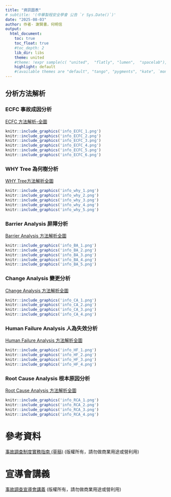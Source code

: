 ```yaml
---
title: "資訊圖表"
# subtitle: '(中華製程安全學會 公告 `r Sys.Date()`)'
date: "2025-08-03"
author: 作者- 謝賢書，何明信
output: 
  html_document:
    toc: true
    toc_float: true
    #toc_depth: 2
    lib_dir: libs
    theme: united
    #theme: !expr sample(c( "united",  "flatly", "lumen",  "spacelab"), 1)
    highlight: default
    #(available themes are "default", "tango", "pygments", "kate", `monochrome`, `espresso`, `zenburn`, `haddock`, `breezedark`, `textmate`, `arrow`, or `rstudio`).
---
```



## 分析方法解析 {.tabset .tabset-fade .tabset-pills}

### ECFC 事故成因分析
[ECFC 方法解析-全圖](ECFC.html)
```r
knitr::include_graphics('info_ECFC_1.png')
knitr::include_graphics('info_ECFC_2.png')
knitr::include_graphics('info_ECFC_3.png')
knitr::include_graphics('info_ECFC_4.png')
knitr::include_graphics('info_ECFC_5.png')
knitr::include_graphics('info_ECFC_6.png')

```


### WHY Tree 為何樹分析
[WHY Tree方法解析全圖](Why_Tree.html)
```r
knitr::include_graphics('info_why_1.png')
knitr::include_graphics('info_why_2.png')
knitr::include_graphics('info_why_3.png')
knitr::include_graphics('info_why_4.png')
knitr::include_graphics('info_why_5.png')
```


### Barrier Analysis 屏障分析
[Barrier Analysis 方法解析全圖](BA.html)
```r
knitr::include_graphics('info_BA_1.png')
knitr::include_graphics('info_BA_2.png')
knitr::include_graphics('info_BA_3.png')
knitr::include_graphics('info_BA_4.png')
knitr::include_graphics('info_BA_5.png')
```

### Change Analysis 變更分析
[Change Analysis 方法解析全圖](CA.html)
```r
knitr::include_graphics('info_CA_1.png')
knitr::include_graphics('info_CA_2.png')
knitr::include_graphics('info_CA_3.png')
knitr::include_graphics('info_CA_4.png')
```

### Human Failure Analysis 人為失效分析
[Human Failure Analysis 方法解析全圖](HF.html)
```r
knitr::include_graphics('info_HF_1.png')
knitr::include_graphics('info_HF_2.png')
knitr::include_graphics('info_HF_3.png')
knitr::include_graphics('info_HF_4.png')
```

### Root Cause Analysis 根本原因分析
[Root Cause Analysis 方法解析全圖](RCA.html)
```r
knitr::include_graphics('info_RCA_1.png')
knitr::include_graphics('info_RCA_2.png')
knitr::include_graphics('info_RCA_3.png')
knitr::include_graphics('info_RCA_4.png')
```

# 參考資料
[事故調查制度實務指南 (草稿)](R5-事故調查制度實務指南-中華製程安全學會編撰.pdf)
(版權所有，請勿做商業用途或營利用)

# 宣導會講義
[事故調查宣導會講義](職災事故調查制度實務指南教材參考 v1.pdf)
(版權所有，請勿做商業用途或營利用)
